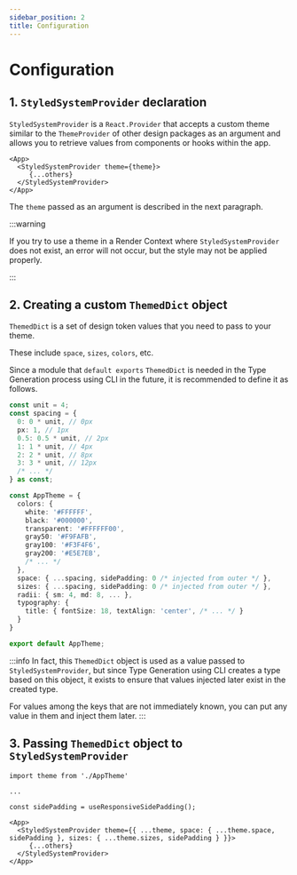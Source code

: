 ```yaml
---
sidebar_position: 2
title: Configuration
---
```


# Configuration

## 1. `StyledSystemProvider` declaration

`StyledSystemProvider` is a `React.Provider` that accepts a custom theme similar to the `ThemeProvider` of other design packages as an argument and allows you to retrieve values from components or hooks within the app.

```tsx title="App.tsx"
<App>
  <StyledSystemProvider theme={theme}>
     {...others}
  </StyledSystemProvider>
</App>
```

The `theme` passed as an argument is described in the next paragraph.

:::warning

If you try to use a theme in a Render Context where `StyledSystemProvider` does not exist, an error will not occur, but the style may not be applied properly.

:::

## 2. Creating a custom `ThemedDict` object

`ThemedDict` is a set of design token values that you need to pass to your theme.

These include `space`, `sizes`, `colors`, etc.

Since a module that `default exports` `ThemedDict` is needed in the Type Generation process using CLI in the future, it is recommended to define it as follows.

```ts title="Theme.ts"
const unit = 4;
const spacing = {
  0: 0 * unit, // 0px
  px: 1, // 1px
  0.5: 0.5 * unit, // 2px
  1: 1 * unit, // 4px
  2: 2 * unit, // 8px
  3: 3 * unit, // 12px
  /* ... */
} as const;

const AppTheme = {
  colors: {
    white: '#FFFFFF',
    black: '#000000',
    transparent: '#FFFFFF00',
    gray50: '#F9FAFB',
    gray100: '#F3F4F6',
    gray200: '#E5E7EB',
    /* ... */
  },
  space: { ...spacing, sidePadding: 0 /* injected from outer */ },
  sizes: { ...spacing, sidePadding: 0 /* injected from outer */ },
  radii: { sm: 4, md: 8, ... },
  typography: {
    title: { fontSize: 18, textAlign: 'center', /* ... */ }
  }
}

export default AppTheme;
```

:::info
In fact, this `ThemedDict` object is used as a value passed to `StyledSystemProvider`,
but since Type Generation using CLI creates a type based on this object,
it exists to ensure that values injected later exist in the created type.

For values among the keys that are not immediately known, you can put any value in them and inject them later.
:::

## 3. Passing `ThemedDict` object to `StyledSystemProvider`

```tsx title="App.tsx"
import theme from './AppTheme'

...

const sidePadding = useResponsiveSidePadding();

<App>
  <StyledSystemProvider theme={{ ...theme, space: { ...theme.space, sidePadding }, sizes: { ...theme.sizes, sidePadding } }}>
     {...others}
  </StyledSystemProvider>
</App>
```